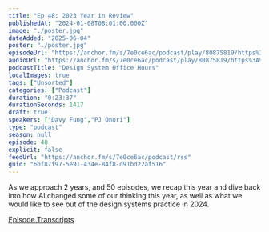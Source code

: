 ```yaml
---
title: "Ep 48: 2023 Year in Review"
publishedAt: "2024-01-08T08:01:00.000Z"
image: "./poster.jpg"
dateAdded: "2025-06-04"
poster: "./poster.jpg"
episodeUrl: "https://anchor.fm/s/7e0ce6ac/podcast/play/80875819/https%3A%2F%2Fd3ctxlq1ktw2nl.cloudfront.net%2Fstaging%2F2024-0-6%2F362375648-44100-2-b96538f6ce565.m4a"
audioUrl: "https://anchor.fm/s/7e0ce6ac/podcast/play/80875819/https%3A%2F%2Fd3ctxlq1ktw2nl.cloudfront.net%2Fstaging%2F2024-0-6%2F362375648-44100-2-b96538f6ce565.m4a"
podcastTitle: "Design System Office Hours"
localImages: true
tags: ["Unsorted"]
categories: ["Podcast"]
duration: "0:23:37"
durationSeconds: 1417
draft: true
speakers: ["Davy Fung","PJ Onori"]
type: "podcast"
season: null
episode: 48
explicit: false
feedUrl: "https://anchor.fm/s/7e0ce6ac/podcast/rss"
guid: "6bf87f97-5e91-434e-84f8-d91bd22af516"
---
```

As we approach 2 years, and 50 episodes, we recap this year and dive back into how AI changed some of our thinking this year, as well as what we would like to see out of the design systems practice in 2024.

[Episode Transcripts](https://docs.google.com/document/d/1eBPOj7pQJBKCsc4uWlMM1XwwfTOLiK7Av_qEbwu2F_M/edit?usp=sharing)
